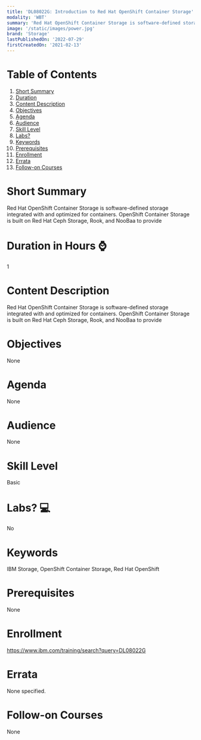 ```yaml
---
title: 'DL08022G: Introduction to Red Hat OpenShift Container Storage'
modality: 'WBT'
summary: 'Red Hat OpenShift Container Storage is software-defined storage integrated with and optimized for containers. OpenShift Container Storage is built on Red Hat Ceph Storage, Rook, and NooBaa to provide'
image: '/static/images/power.jpg'
brand: 'Storage'
lastPublishedOn: '2022-07-29'
firstCreatedOn: '2021-02-13'
---
```

# Table of Contents
1.  [Short Summary](#short-summary)
2.  [Duration](#duration-in-hours-)
3.  [Content Description](#content-description)
4.  [Objectives](#objectives)
5.  [Agenda](#agenda)
6.  [Audience](#audience)
7.  [Skill Level](#skill-level)
8.  [Labs?](#labs-)
9.  [Keywords](#keywords)
10. [Prerequisites](#prerequisites)
11. [Enrollment](#enrollment)
12. [Errata](#errata)
13. [Follow-on Courses](#follow-on-courses)

# Short Summary
Red Hat OpenShift Container Storage is software-defined storage integrated with and optimized for containers. OpenShift Container Storage is built on Red Hat Ceph Storage, Rook, and NooBaa to provide

# Duration in Hours ⌚
1

# Content Description
Red Hat OpenShift Container Storage is software-defined storage integrated with and optimized for containers. OpenShift Container Storage is built on Red Hat Ceph Storage, Rook, and NooBaa to provide

# Objectives
None

# Agenda
None

# Audience
None

# Skill Level
Basic               

# Labs? 💻
No

# Keywords
IBM Storage, OpenShift Container Storage, Red Hat OpenShift

# Prerequisites
None

# Enrollment
https://www.ibm.com/training/search?query=DL08022G

# Errata
None specified.

# Follow-on Courses
None

